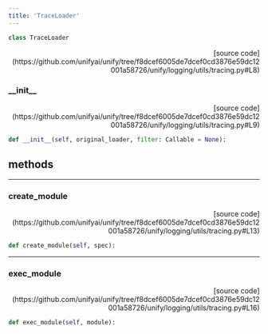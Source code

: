 ```yaml
---
title: 'TraceLoader'
---
```


```python
class TraceLoader
```

<p align="right">[source code](https://github.com/unifyai/unify/tree/f8dcef6005de7dcef0cd3876e59dc12001a58726/unify/logging/utils/tracing.py#L8)</p>



### \_\_init\_\_

<p align="right">[source code](https://github.com/unifyai/unify/tree/f8dcef6005de7dcef0cd3876e59dc12001a58726/unify/logging/utils/tracing.py#L9)</p>

```python
def __init__(self, original_loader, filter: Callable = None):
```



## methods

---

### create\_module

<p align="right">[source code](https://github.com/unifyai/unify/tree/f8dcef6005de7dcef0cd3876e59dc12001a58726/unify/logging/utils/tracing.py#L13)</p>

```python
def create_module(self, spec):
```



---

### exec\_module

<p align="right">[source code](https://github.com/unifyai/unify/tree/f8dcef6005de7dcef0cd3876e59dc12001a58726/unify/logging/utils/tracing.py#L16)</p>

```python
def exec_module(self, module):
```

